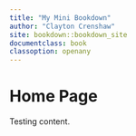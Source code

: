 ```yaml
---
title: "My Mini Bookdown"
author: "Clayton Crenshaw"
site: bookdown::bookdown_site
documentclass: book
classoption: openany
---
```

# Home Page

Testing content.
